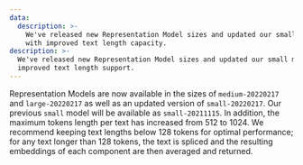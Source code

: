 ```yaml
---
data:
  description: >-
    We've released new Representation Model sizes and updated our small model
    with improved text length capacity.
description: >-
  We've released new Representation Model sizes and updated our small model with
  improved text length support.
---
```

Representation Models are now available in the sizes of `medium-20220217` and `large-20220217` as well as an updated version of `small-20220217`. Our previous `small` model will be available as `small-20211115`. In addition, the maximum tokens length per text has increased from 512 to 1024. We recommend keeping text lengths below 128 tokens for optimal performance; for any text longer than 128 tokens, the text is spliced and the resulting embeddings of each component are then averaged and returned.

